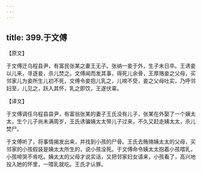 ```yaml
---
---
---
```

title: 399.于文傅
---



【原文】

于文傅迁乌程县尹，有富民张某之妻王无子。张纳一妾于外，生子未日卒。王诱妾以儿来，寻逐妾，杀儿焚之。文傅闻而发其事，得死儿余骨，王厚赂妾之父母，买邻家儿为妾所生儿初不死，文傅令妾抱儿乳之，儿啼不受，妾之父母吐实，乃呼邻妇至，儿见之，跃入其怀，乳之即饮，王遂伏辜。

【译文】

于文傅调任乌程县县尹，有富翁张某的妻子王氏没有儿子，张某在外娶了一个姨太太，生个儿子尚未满周岁，王氏诱骗姨太太带儿子过来，不久又赶走姨太太，杀儿焚尸。

于文傅听了，将事情揭发出来，并找到小孩的尸骨。王氏去贿赂姨太太的父母，买邻家的小孩假装是姨太太所生的，说小孩没死。于文傅命令姨太太抱着小孩喂乳，小孩啼哭不肯吃。姨太太的父母才说实话，又把邻家妇女请来，小孩看了，高兴地投入她的怀里，一喂乳就吃。王氏才认罪。